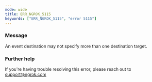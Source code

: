 ```yaml
---
mode: wide
title: ERR_NGROK_5115
keywords: ["ERR_NGROK_5115", "error 5115"]
---
```



### Message

An event destination may not specify more than one destination target.

<ErrorDetails />

### Further help

If you're having trouble resolving this error, please reach out to [support@ngrok.com](mailto:support@ngrok.com?subject=Help%20with%20ERR_NGROK_5115)
